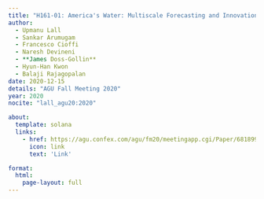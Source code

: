```yaml
---
title: "H161-01: America's Water: Multiscale Forecasting and Innovation in Infrastructure Design & Management Instruments Is Critical for Climate Adaptation"
author:
  - Upmanu Lall
  - Sankar Arumugam
  - Francesco Cioffi
  - Naresh Devineni
  - **James Doss-Gollin**
  - Hyun-Han Kwon
  - Balaji Rajagopalan
date: 2020-12-15
details: "AGU Fall Meeting 2020"
year: 2020
nocite: "lall_agu20:2020"

about:
  template: solana
  links:
    - href: https://agu.confex.com/agu/fm20/meetingapp.cgi/Paper/681899
      icon: link
      text: 'Link'

format:
  html:
    page-layout: full
---
```


:::{#bibliography}
:::